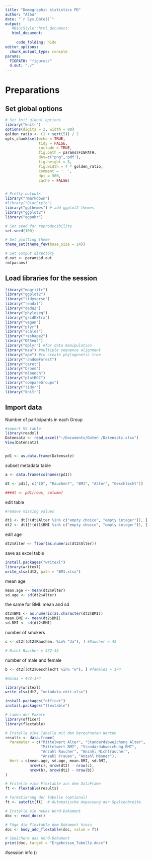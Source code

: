 ```yaml
---
title: "Demographic statistics PD"
author: "Alba"
date: "`r Sys.Date()`"
output:
   #BiocStyle::html_document:
   html_document:
     
     code_folding: hide
editor_options:
  chunk_output_type: console
params:
  FIGPATH: "figures/"
  d.out: "./"
---
```


# Preparations
## Set global options

```r
# Set knit global options
library("knitr")
options(digits = 2, width = 80)
golden_ratio <- (1 + sqrt(5)) / 2
opts_chunk$set(echo = TRUE,
               tidy = FALSE,
               include = TRUE,
               fig.path = params$FIGPATH,
               dev=c("png",'pdf'),
               fig.height = 5,
               fig.width = 4 * golden_ratio,
               comment = '  ',
               dpi = 300,
               cache = FALSE)


# Pretty outputs
library("rmarkdown")
#library("BiocStyle")
library("ggthemes") # add ggplot2 themes
library("ggplot2")
library("ggpubr")

# Set seed for reproducibility
set.seed(100)

# Set plotting theme
theme_set(theme_few(base_size = 14))

# Set output directory
d.out <- params$d.out
rm(params)
```


## Load libraries for the session
```r
library("magrittr")
library("ggplot2")
library("tidyverse")
library("readxl")
library("dada2")
library("phyloseq")
library("gridExtra")
library("vegan")
library("plyr")
library("scales")
library("reshape2")
library("DESeq2")
library("dplyr") #for data manipulation
library("msa") #multiple sequence alignment
library("ape") #to create phylogenetic tree
library("randomForest") 
library("caret") 
library("broom")
library("mlbench")
library("plotROC")
library("compareGroups")
library("tidyr")
library("knitr")

```

## Import data

Number of participants in each Group


```r
#import MS table
library(readxl)
Datensatz <- read_excel("~/Documents/Daten /Datensatz.xlsx")
View(Datensatz)


pd1 <- as.data.frame(Datensatz)

```

subset metadata table

```r

a <- data.frame(colnames(pd1))

dt <- pd1[, c("ID", "Rauchen?", "BMI", "Alter", "Geschlecht")]

###dt <- pd1[rows, column]

```

edit table

```r
#remove missing values

dt1 <- dt[!(dt$Alter %in% c("empty choice", "empty integer")), ]
dt2 <- dt1[!(dt1$BMI %in% c("empty choice", "empty integer")), ]

```

edit age

```r

dt2$Alter <- floor(as.numeric(dt2$Alter))

```

save as excel table 

```r
install.packages("writexl")
library(writexl)
write_xlsx(dt2, path = "BMI.xlsx")

```

mean age
```r

mean.age <- mean(dt2$Alter)
sd.age <- sd(dt2$Alter)

```

the same for BMI: mean and sd

```r
dt2$BMI <- as.numeric(as.character(dt2$BMI))
mean.BMI <- mean(dt2$BMI)
sd.BMI <- sd(dt2$BMI)

```

number of smokers
```r
c <- dt2[(dt2$Rauchen. %in% "Ja"), ] #Raucher = 43

# Nicht Raucher = 472-43
```
number of male and female

```r
b <- dt2[(dt2$Geschlecht %in% "w"), ] #females = 174

#males = 472-174 
```


```r

library(writexl)
write_xlsx(dt2, "metadata.edit.xlsx")

```


```r
install.packages("officer")
install.packages("flextable")
```

```r

# Laden der Pakete
library(officer)
library(flextable)

# Erstelle eine Tabelle mit den berechneten Werten
results <- data.frame(
  Parameter = c("Mittelwert Alter", "Standardabweichung Alter", 
                "Mittelwert BMI", "Standardabweichung BMI", 
                "Anzahl Raucher", "Anzahl Nichtraucher", 
                "Anzahl Frauen", "Anzahl Männer"),
  Wert = c(mean.age, sd.age, mean.BMI, sd.BMI, 
           nrow(c), nrow(dt2) - nrow(c), 
           nrow(b), nrow(dt2) - nrow(b))
)

# Erstelle eine Flextable aus dem DataFrame
ft <- flextable(results)

# Formatierung der Tabelle (optional)
ft <- autofit(ft)  # Automatische Anpassung der Spaltenbreite

# Erstelle ein neues Word-Dokument
doc <- read_docx()

# Füge die Flextable dem Dokument hinzu
doc <- body_add_flextable(doc, value = ft)

# Speichere das Word-Dokument
print(doc, target = "Ergebnisse_Tabelle.docx")

```

#session info ()